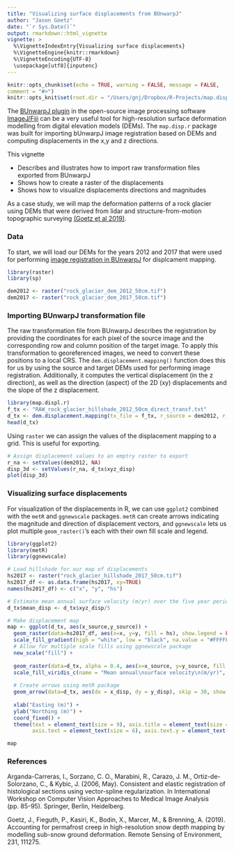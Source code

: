 ```yaml
---
title: "Visualizing surface displacements from BUnwarpJ"
author: "Jason Goetz"
date: "`r Sys.Date()`"
output: rmarkdown::html_vignette
vignette: >
  %\VignetteIndexEntry{Visualizing surface displacements}
  %\VignetteEngine{knitr::rmarkdown}
  %\VignetteEncoding{UTF-8}
  \usepackage[utf8]{inputenc}
---
```


```r
knitr::opts_chunk$set(echo = TRUE, warning = FALSE, message = FALSE,
comment = "#>")
knitr::opts_knit$set(root.dir = "/Users/gnj/Dropbox/R-Projects/map.displ.r/inst/extdata/")
```

The [BUnwarpJ plugin](https://imagej.net/BUnwarpJ) in the open-source image processing software [ImageJ/Fiji](https://imagej.net/Fiji) can be a very useful tool for high-resolution surface deformation modelling from digital elevation models (DEMs). The `map.disp.r` package was built for importing bUnwarpJ image registration based on DEMs and computing displacements in the x,y and z directions. 

This vignette

* Describes and illustrates how to import raw transformation files exported from BUnwarpJ
* Shows how to create a raster of the displacements
* Shows how to visualize displacements directions and magnitudes


As a case study, we will map the deformation patterns of a rock glacier using DEMs that were derived from lidar and structure-from-motion topographic surveying [(Goetz et al 2019)](https://www.sciencedirect.com/science/article/pii/S0034425719302949).

### Data
To start, we will load our DEMs for the years 2012 and 2017 that were used for performing [image registration in BUnwarpJ](https://jngtz.github.io/map.displ.r/articles/1_BUnwarpJ_image_registration.html) for displcament mapping.

```r
library(raster)
library(sp)

dem2012 <- raster("rock_glacier_dem_2012_50cm.tif")
dem2017 <- raster("rock_glacier_dem_2017_50cm.tif")
```

### Importing BUnwarpJ transformation file

The raw transformation file from BUnwarpJ describes the registration by providing the coordinates for each pixel of the source image and the corresponding row and column position of the target image. To apply this transformation to georeferenced images, we need to convert these positions to a local CRS. The `dem.displacement.mapping()` function does this for us by using the source and target DEMs used for performing image registration. Additionally, it computes the vertical displacement (in the z direction), as well as the direction (aspect) of the 2D (xy) displacements and the slope of the z displacement.

```r
library(map.displ.r)
f_tx <- "RAW_rock_glacier_hillshade_2012_50cm_direct_transf.txt"
d_tx <- dem.displacement.mapping(tx_file = f_tx, r_source = dem2012, r_target = dem2017)
head(d_tx)
```

Using `raster` we can assign the values of the displacement mapping to a grid. This is useful for exporting. 

```r

# Assign displacement values to an emptry raster to export
r_na <- setValues(dem2012, NA)
disp_3d <- setValues(r_na, d_tx$xyz_disp)
plot(disp_3d)
```

### Visualizing surface displacements

For visualization of the displacements in R, we can use `ggplot2` combined with the `metR` and `ggnewscale` packages. `metR` can create arrows indicating the magnitude and direction of displacement vectors, and `ggnewscale` lets us plot multiple `geom_raster()`'s each with their own fill scale and legend.

```r
library(ggplot2)
library(metR)
library(ggnewscale)

# Load hillshade for our map of displacements
hs2017 <- raster("rock_glacier_hillshade_2017_50cm.tif")
hs2017_df <- as.data.frame(hs2017, xy=TRUE)
names(hs2017_df) <- c("x", "y", "hs")

# Estimate mean annual surface velocity (m/yr) over the five year period
d_tx$mean_disp <- d_tx$xyz_disp/5

# Make displacement map
map <- ggplot(d_tx, aes(x_source,y_source)) +
  geom_raster(data=hs2017_df, aes(x=x, y=y, fill = hs), show.legend = FALSE) +
  scale_fill_gradient(high = "white", low = "black", na.value = "#FFFFFF") + 
  # Allow for multiple scale fills using ggnewscale package
  new_scale("fill") +
  
  geom_raster(data=d_tx, alpha = 0.4, aes(x=x_source, y=y_source, fill = mean_disp)) +
  scale_fill_viridis_c(name = "Mean annual\nsurface velocity\n(m/yr)", direction = 1) +
  
  # Create arrows using metR package
  geom_arrow(data=d_tx, aes(dx = x_disp, dy = y_disp), skip = 30, show.legend = FALSE) +
  
  xlab("Easting (m)") +
  ylab("Northing (m)") +
  coord_fixed() +
  theme(text = element_text(size = 9), axis.title = element_text(size = 9),
        axis.text = element_text(size = 6), axis.text.y = element_text(angle = 90))

map
```

### References

Arganda-Carreras, I., Sorzano, C. O., Marabini, R., Carazo, J. M., Ortiz-de-Solorzano, C., & Kybic, J. (2006, May). Consistent and elastic registration of histological sections using vector-spline regularization. In International Workshop on Computer Vision Approaches to Medical Image Analysis (pp. 85-95). Springer, Berlin, Heidelberg.

Goetz, J., Fieguth, P., Kasiri, K., Bodin, X., Marcer, M., & Brenning, A. (2019). Accounting for permafrost creep 
in high-resolution snow depth mapping by modelling sub-snow ground deformation. Remote Sensing of Environment, 231, 111275.

